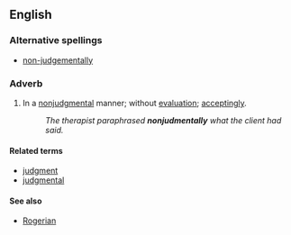 ==English==

===Alternative spellings===
* [[non-judgementally]]

===Adverb===
{{en-adv}}

# In a [[nonjudgmental]] manner; without [[evaluation]]; [[acceptingly]].
#: ''The therapist paraphrased '''nonjudmentally''' what the client had said.''

====Related terms====
* [[judgment]]
* [[judgmental]]

====See also====
* [[Rogerian]]